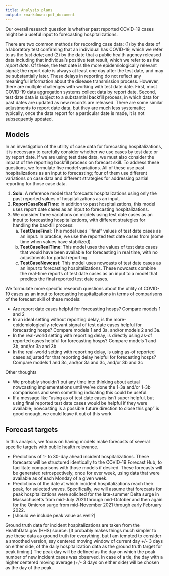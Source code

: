 ```yaml
---
title: Analysis plans
output: rmarkdown::pdf_document
---
```


Our overall research question is whether past reported COVID-19 cases might be
a useful input to forecasting hospitalizations.

There are two common methods for recording case data: (1) by the date of a
laboratory test confirming that an individual has COVID-19, which we refer to as
the *test date*; and (2) by the date that a public health agency released data
including that individual's positive test result, which we refer to as the
*report date*. Of these, the test date is the more epidemiologically relevant
signal; the report date is always at least one day after the test date, and may
be substantially later. These delays in reporting do not reflect any meaningful
information about the disease transmission process. However, there are multiple
challenges with working with test date date. First, most COVID-19 data
aggregation systems collect data by report date. Second, test date data is
subject to a substantial backfill process, in which data for past dates are
updated as new records are released. There are some similar adjustments to
report date data, but they are much less systematic; typically, once the data
report for a particular date is made, it is not subsequently updated.


## Models

In an investigation of the utility of case data for forecasting hospitalizations,
it is necessary to carefully consider whether we use cases by test date or by
report date. If we are using test date data, we must also consider the impact of
the reporting backfill process on forecast skill. To address these questions, we
formulate five model variations. All of these use past hospitalizations as an
input to forecasting; four of them use different variations on case data and
different strategies for addressing partial reporting for those case data.

1. **Solo**: A reference model that forecasts hospitalizations using only the
past reported values of hospitalizations as an input.
2. **ReportCaseRealTime**: In addition to past hospitalizations, this model uses report
date cases as an input to forecasting hospitalizations.
3. We consider three variations on models using test date cases as an input to
forecasting hospitalizations, with different strategies for handling the
backfill process:
    a. **TestCaseFinal**: This model uses ``final" values of test date
    cases as an input. In practice, we use the reported test date cases from
    (some time when values have stabilized).
    b. **TestCaseRealTime**: This model uses the values of test date
    cases that would have been available for forecasting in real time, with no
    adjustments for partial reporting.
    c. **TestCaseNowcast**: This model uses nowcasts of test date cases as an
    input to forecasting hospitalizations. These nowcasts combine the real-time
    reports of test date cases as an input to a model that predicts the final
    reported test date cases.

We formulate more specific research questions about the utility of COVID-19
cases as an input to forecasting hospitalizations in terms of comparisons of the
forecast skill of these models:

 * Are report date cases helpful for forecasting hosps? Compare models 1 and 2
 * In an ideal setting without reporting delay, is the more-epidemiologically-relevant signal of test date cases helpful for forecasting hosps? Compare models 1 and 3a, and/or models 2 and 3a.
 * In the real-world setting with reporting delay, is directly using as-of reported cases helpful for forecasting hosps? Compare models 1 and 3b, and/or 3a and 3b
 * In the real-world setting with reporting delay, is using as-of reported cases adjusted for that reporting delay helpful for forecasting hosps? Compare models 1 and 3c, and/or 3a and 3c, and/or 3b and 3c

Other thoughts

 * We probably shouldn't put any time into thinking about actual nowcasting implementations until we've done the 1-3a and/or 1-3b comparisons and seen something indicating this could be useful.
 * If a message like "using as of test date cases isn't super helpful, but using final reported test date cases would be helpful if they were available; nowcasting is a possible future direction to close this gap" is good enough, we could leave it out of this work

## Forecast targets

In this analysis, we focus on having models make forecasts of several specific targets with public health relevance. 

 * Predictions of 1- to 30-day ahead incident hospitalizations. These forecasts will be structured identically to the COVID-19 Forecast Hub, to facilitate comparisons with those models if desired. These forecasts will be generated retrospectively, once for ever week, using data that were available as of each Monday of a given week.
 * Predictions of the date at which incident hospitalizations reach their peak, for selected waves. Specifically, we will assume that forecasts for peak hospitalizations were solicited for the late-summer Delta surge in Massachusetts from mid-July 2021 through mid-October and then again for the Omicron surge from mid-November 2021 through early February 2022.
 * [should we include peak value as well?]

Ground truth data for incident hospitalizations are taken from the HealthData.gov (HHS) source. [It probably makes things much simpler to use these data as ground truth for everything, but I am tempted to consider a smoothed version, say centered moving window of current day +/- 3 days on either side, of the daily hospitalization data as the ground truth target for peak timing.] The peak day will be defined as the day on which the peak number of new incident cases was observed. In case of a tie, the day with a higher centered moving average (+/- 3 days on either side) will be chosen as the day of the peak.
